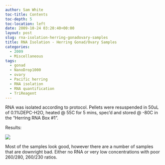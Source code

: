 ```yaml
---
author: Sam White
toc-title: Contents
toc-depth: 5
toc-location: left
date: 2009-10-24 03:20:40+00:00
layout: post
slug: rna-isolation-herring-gonadovary-samples
title: RNA Isolation - Herring Gonad/Ovary Samples
categories:
  - 2009
  - Miscellaneous
tags:
  - gonad
  - NanoDrop1000
  - ovary
  - Pacific herring
  - RNA isolation
  - RNA quantification
  - TriReagent
---
```


RNA was isolated according to protocol. Pellets were resuspended in 50uL of 0.1%DEPC-H2O, heated @ 55C for 5 mins, spec'd and stored @ -80C in the "Herring RNA Box #1".

Results:

![](https://eagle.fish.washington.edu/Arabidopsis/RNA%20Spec%20Readings/20091023%20RNA%20SJW.jpg)

Most of the samples look good, however there are a number of samples that are downright bad. Either no RNA or very low concentrations with poor 260/280, 260/230 ratios.
